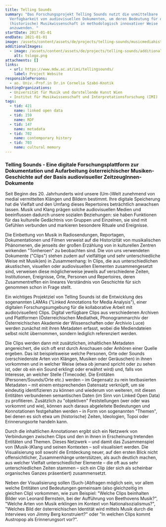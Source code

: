 ```yaml
---
title: Telling Sounds
summary: "Das Forschungsprojekt Telling Sounds nutzt die unmittelbare
  Verfügbarkeit von audiovisuellen Dokumenten, um deren Bedeutung für die
  (historische) Musikwissenschaft in methodologisch innovativer Weise
  anzuwenden. "
startDate: 2017-01-01
endDate: 2021-01-01
image: /assets/content/assets/de/projects/telling-sounds/musicmediahistory3.jpg
additionalImages:
  - image: /assets/content/assets/de/projects/telling-sounds/additionalImages/tslogo.png
    alt: tslogo.png
attachments: []
links:
  - url: https://www.mdw.ac.at/imi/tellingsounds/
    label: Project Website
responsiblePersons:
  - ao. Univ.-Prof.in Dr.in Cornelia Szabó-Knotik
hostingOrganizations:
  - Universität für Musik und darstellende Kunst Wien
  - Institut für Musikwissenschaft und Interpretationsforschung (IMI)
tags:
  - tid: 421
    name: linked open data
  - tid: 159
    name: RDF
  - tid: 147
    name: metadata
  - tid: 702
    name: contemporary history
  - tid: 703
    name: cultural memory
---
```

### **Telling Sounds - Eine digitale Forschungsplattform zur Dokumentation und Aufarbeitung österreichischer Musiken-Geschichte auf der Basis audiovisueller ZeitzeugInnen-Dokumente**

Seit Beginn des 20. Jahrhunderts wird unsere (Um-)Welt zunehmend von medial vermittelten Klängen und Bildern bestimmt. Ihre digitale Speicherung hat die Vielfalt und den Umfang dieses Repertoires beträchtlich anwachsen lassen. Musik und Klang prägen solche audiovisuellen Medien und beeinflussen dadurch unsere sozialen Beziehungen: sie haben Funktionen für das kulturelle Gedächtnis von Gruppen und Einzelnen, sie sind mit Gefühlen verbunden und markieren besondere Rituale und Ereignisse.

Die Einbettung von Musik in Radiosendungen, Reportagen, Dokumentationen und Filmen verweist auf die Historizität von musikalischen Phänomenen, die jenseits der großen Erzählung von in kulturellen Zentren wirkenden "Tonheroen" zu beobachten sind. Die von uns verwendeten Dokumente ("Clips") stehen zudem auf vielfältige und sehr unterschiedliche Weise mit Musik(en) in Zusammenhang: In Clips, die aus unterschiedlichen akustischen, visuellen oder audiovisuellen Elementen zusammengesetzt sind, verweisen diese möglicherweise jeweils auf verschiedene Zeiten, Institutionen, Ereignisse, Orte, Personen und Repertoires, deren Zusammentreffen ein lineares Verständnis von Geschichte für sich genommen schon in Frage stellt.

Ein wichtiges Projektziel von Telling Sounds ist die Entwicklung des sogenannten LAMAs ("Linked Annotations for Media Analysis"), einer digitalen Forschungsumgebung für die kollaborative Arbeit mit audio(visuellen) Clips. Digital verfügbare Clips aus verschiedenen Archiven und Plattformen (Österreichischen Mediathek, Phonogrammarchiv der Österreichischen Akademie der Wissenschaften oder Archivio Luce) werden zunächst mit ihren Metadaten erfasst, wobei die Mediendateien selbst nicht übernommen, sondern lediglich referenziert werden.

Die Clips werden dann mit zusätzlichen, inhaltlichen Metadaten angereichert, die sich oft erst durch Anschauen oder Anhören einer Quelle ergeben. Das ist beispielsweise welche Personen, Orte oder Sounds (verschiedenste Arten von Klängen, Musiken oder Geräuschen) in ihnen vorkommen und in welcher Weise (etwa ob jemand spricht oder zu sehen ist, oder ob ein ein Sound erklingt oder erwähnt wird) und, falls von Interesse, an welcher Stelle (Timecode). Die Entitäten (Personen/Sounds/Orte etc.) werden – im Gegensatz zu rein textbasierten Metadaten – mit einem entsprechenden Datensatz verknüpft, um sie eindeutig identifizieren zu können und wiederum von weiteren, mit diesen Entitäten verbundenen semantischen Daten (im Sinn von Linked Open Data) zu profitieren. Zusätzlich zu "objektiven" Feststellungen (wer oder was vorkommt und wie), können auch daraus abgeleitete Bedeutungen und Konnotationen festgehalten werden – in Form von sogenannten "Themen", bei denen es sich etwa um (historische) Zeiten, Ideologien, Topoi oder Erinnerungsorte handeln kann.

Durch die inhaltlichen Annotationen ergibt sich ein Netzwerk von Verbindungen zwischen Clips und den in ihnen in Erscheinung tretenden Entitäten und Themen. Dieses Netzwerk – und damit das Zusammenspiel von (Musik-)Klang und seinen Kontexten – soll visualisiert werden. Die Visualisierung soll sowohl die Entdeckung neuer, auf den ersten Blick nicht offensichtlicher, Zusammenhänge unterstützen, als auch deutlich machen, aus welcher Vielfalt unterschiedlicher Elemente – die oft aus sehr unterschiedlichen Zeiten stammen – sich ein Clip (der sich als scheinbar organisches Ganzes präsentiert) zusammensetzt.

Neben der Visualisierung sollen (Such-)Abfragen möglich sein, vor allem welche Entitäten und Bedeutungen gemeinsam (also gleichzeitig im gleichen Clip) vorkommen, wie zum Beispiel: "Welche Clips beinhalten Bilder von Leonard Bernstein, bei der Aufführung von Beethovens Musik?", "Welche Arten von Musik erklingen im Kontext von Nationalsozialismus?", "Welches Bild der österreichischen Identität wird mittels Musik durch die Interviews von Jimmy Berg konstruiert?" oder "In welchen Clips kommt Austropop als Erinnerungsort vor?".
